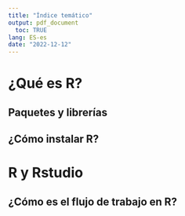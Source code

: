 ---
title: "Índice temático"
output: pdf_document
  toc: TRUE
lang: ES-es
date: "2022-12-12"
---

\pagebreak

# ¿Qué es R?
## Paquetes y librerías
## ¿Cómo instalar R?

# R y Rstudio
## ¿Cómo es el flujo de trabajo en R?






